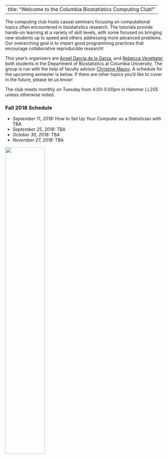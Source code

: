 
---
title: "Welcome to the Columbia Biostatistics Computing Club!"
---


The computing club hosts casual seminars focusing on computational topics often encountered in biostatistics research. The tutorials provide hands-on learning at a variety of skill levels, with some focused on bringing new students up to speed and others addressing more advanced problems. Our overarching goal is to impart good programming practices that encourage collaborative reproducible research!

This year's organizers are [Angel Garcia de la Garza](https://www.angelgarciadelagarza.com/), and [Rebecca Venetiater](https://rvenetianer.github.io/-rebeccavenetianer-.github.io/) both students in the Department of Biostatistics at Columbia University. The group is run with the help of faculty advisor [Christine Mauro](https://www.mailman.columbia.edu/people/our-faculty/cmm2212). A schedule for the upcoming semester is below. If there are other topics you'd like to cover in the future, please let us know!


The club meets monthly on Tuesday from 4:00-5:00pm in Hammer LL205 unless otherwise noted.

### Fall 2018 Schedule

* _September 11, 2018:_ How to Set Up Your Computer as a Statistician with TBA
* _September 25, 2018:_ TBA
* _October 30, 2018:_ TBA
* _November 27, 2018:_ TBA

<img src="images/mailman_biostats_4c.png" style="width:50%" class="center">